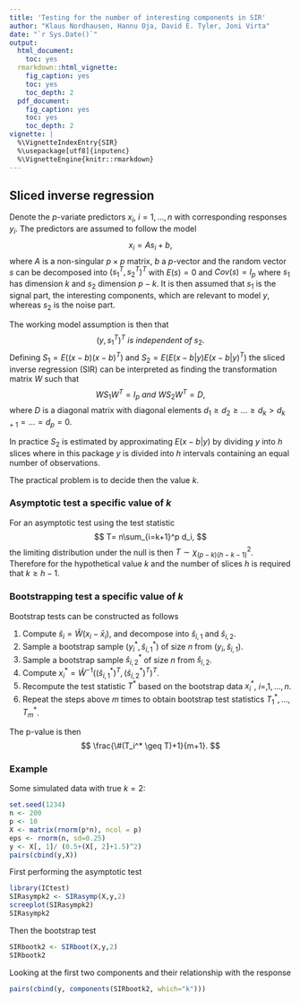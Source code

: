 ---
title: 'Testing for the number of interesting components in SIR'
author: "Klaus Nordhausen, Hannu Oja, David E. Tyler, Joni Virta"
date: "`r Sys.Date()`"
output:
  html_document:
    toc: yes
  rmarkdown::html_vignette:
    fig_caption: yes
    toc: yes
    toc_depth: 2
  pdf_document:
    fig_caption: yes
    toc: yes
    toc_depth: 2
vignette: |
  %\VignetteIndexEntry{SIR}
  %\usepackage[utf8]{inputenc}
  %\VignetteEngine{knitr::rmarkdown}
---

## Sliced inverse regression

Denote the $p$-variate predictors $x_i$, $i=1,...,n$ with corresponding responses $y_i$.
The predictors are assumed to follow the model
$$
x_i = A s_i + b,
$$
where $A$ is a non-singular $p \times p$ matrix, $b$ a $p$-vector and the random vector $s$ can be decomposed into $(s_1^T,s_2^T)^T$ with $E(s)=0$ and $Cov(s)=I_p$ where $s_1$ has dimension $k$ and $s_2$ dimension $p-k$.
It is then assumed that $s_1$ is the signal part, the interesting components, which are relevant to model $y$, whereas $s_2$ is the noise part. 

The working model assumption is then that 
$$
(y,s_1^T)^T \ is \ independent \ of \ s_2.
$$
Defining $S_1=E((x-b)(x-b)^T)$ and $S_2=E(E(x-b|y)E(x-b|y)^T)$ the sliced inverse regression (SIR) can be interpreted as finding the transformation matrix $W$ such that
$$
W S_1 W^T = I_p \ and \ W S_2 W^T = D,
$$
where $D$ is a diagonal matrix with diagonal elements $d_1 \geq d_2 \geq ... \geq d_k > d_{k+1} = ... = d_p = 0$.

In practice $S_2$ is estimated by approximating $E(x-b|y)$ by dividing $y$ into $h$ slices where in this package $y$ is divided into $h$ intervals containing an equal number of observations.

The practical problem is to decide then the value $k$.

### Asymptotic test a specific value of $k$

For an asymptotic test using the test statistic
$$
T= n\sum_{i=k+1}^p d_i,
$$
the limiting distribution under the null is then $T \sim \chi^2_{(p-k)(h-k-1)}$. Therefore for the hypothetical value $k$ and the number of slices $h$ is required that $k \geq h-1$.


### Bootstrapping test a specific value of $k$

Bootstrap tests can be constructed as follows

1. Compute $\hat s_i = \hat W(x_i - \bar x_i)$, and decompose into $\hat s_{i,1}$ and $\hat s_{i,2}$.
2. Sample a bootstrap sample $(y_i^*, \hat s_{i,1}^*)$ of size $n$ from $(y_i, \hat s_{i,1})$.
3. Sample a bootstrap sample $\hat s_{i,2}^*$ of size $n$ from $\hat s_{i,2}$.
4. Compute $x_i^* = \hat W^{-1} ((\hat s_{i,1}^*)^T,(\hat s_{i,2}^*)^T)^T$.
5. Recompute the test statistic $T^*$ based on the bootstrap data $x_i^*$, $i=,1,...,n$.
6. Repeat the steps above $m$ times to obtain bootstrap test statistics $T^*_1,...,T^*_m$.

The p-value is then
$$
\frac{\#(T_i^* \geq T)+1}{m+1}.
$$

### Example

Some simulated data with true $k=2$:

```{r, fig.show = "hold", fig.width = 7, fig.height = 7}
set.seed(1234)
n <- 200
p <- 10
X <- matrix(rnorm(p*n), ncol = p)
eps <- rnorm(n, sd=0.25)
y <- X[, 1]/ (0.5+(X[, 2]+1.5)^2)
pairs(cbind(y,X))
```

First performing the asymptotic test
```{r, message = FALSE, warning = FALSE, fig.show = "hold", fig.width = 7, fig.height = 7}
library(ICtest)
SIRasympk2 <- SIRasymp(X,y,2)
screeplot(SIRasympk2)
SIRasympk2
```

Then the bootstrap test
```{r, message = FALSE, warning = FALSE, fig.show = "hold"}
SIRbootk2 <- SIRboot(X,y,2)
SIRbootk2
```

Looking at the first two components and their relationship with the response

```{r, fig.show = "hold", fig.width = 7, fig.height = 7}
pairs(cbind(y, components(SIRbootk2, which="k")))
```